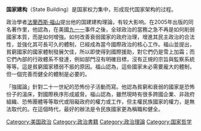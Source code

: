 {{Multiple issues|
{{disputed|time=2020-05-20T15:58:08+00:00}}
{{expand language|1=en|page=state-building|time=2020-05-20T15:58:08+00:00}}
{{Unreferenced|time=2008-11-07}}
}}
'''国家建构'''（State Building）是国家权力集中，形成现代国家架构的过程。

政治學者[[法蘭西斯·福山|法蘭西斯·福山]]提出他的国建建构理論，有较大影响。在2005年出版的同名著作里，他認為，在美國[[九一一|九一一]]事件之後，全球政治的當務之急不再是如何削弱國家本質，而是如何增強。如何改善衰弱國家的政府治理，增進其民主政治的合法性，並強化其可長可久的體制，已經成為當今國際政治的核心工作。福山並提出，貧窮國家的國家體制發展欠佳，所以即使得到國際援助，對它們仍是雪上加霜；而它們內部的行政體系不發達，例如部門沒有明確目標，沒有正規的宗旨與監察系統等等。這是貧窮國家積弱不振的原因。福山認為，這些國家未必需要龐大的體制，但一個完善而健全的體制是必要的。

「強國論」針對二十一世紀的恐怖份子活動而寫。他認為貧窮和衰弱的國家是恐怖份子的溫床，對國際秩序形成威脅。福山認為，雖然現時有很多跨國企業、非政府組織、恐怖團體等等取代或阻礙政府的權力或工作，但主權民族國家的權力，是無法取代的。在這個時代，最好的辦法是令民族國家更為稱職和健全。

[[Category:美国政治|Category:美国政治]]
[[Category:政治書籍|Category:政治書籍]]
[[Category:政治理論|Category:政治理論]]
[[Category:国家哲学|Category:国家哲学]]